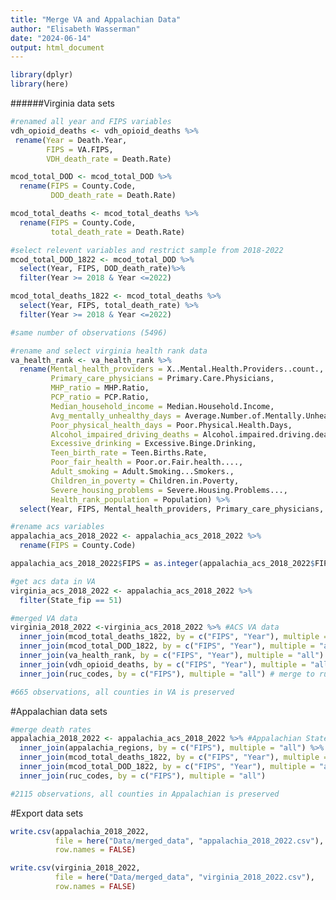 ```yaml
---
title: "Merge VA and Appalachian Data"
author: "Elisabeth Wasserman"
date: "2024-06-14"
output: html_document
---
```

```r
library(dplyr)
library(here)
```

######Virginia data sets

```r
#renamed all year and FIPS variables
vdh_opioid_deaths <- vdh_opioid_deaths %>%
 rename(Year = Death.Year,
        FIPS = VA.FIPS,
        VDH_death_rate = Death.Rate)

mcod_total_DOD <- mcod_total_DOD %>%
  rename(FIPS = County.Code,
         DOD_death_rate = Death.Rate) 

mcod_total_deaths <- mcod_total_deaths %>%
  rename(FIPS = County.Code,
         total_death_rate = Death.Rate) 

```

```r
#select relevent variables and restrict sample from 2018-2022
mcod_total_DOD_1822 <- mcod_total_DOD %>%
  select(Year, FIPS, DOD_death_rate)%>%
  filter(Year >= 2018 & Year <=2022)

mcod_total_deaths_1822 <- mcod_total_deaths %>%
  select(Year, FIPS, total_death_rate) %>%
  filter(Year >= 2018 & Year <=2022)

#same number of observations (5496)
```

```r
#rename and select virginia health rank data
va_health_rank <- va_health_rank %>%
  rename(Mental_health_providers = X..Mental.Health.Providers..count.,
         Primary_care_physicians = Primary.Care.Physicians,
         MHP_ratio = MHP.Ratio,
         PCP_ratio = PCP.Ratio,
         Median_household_income = Median.Household.Income,
         Avg_mentally_unhealthy_days = Average.Number.of.Mentally.Unhealthy.in.30.Days, 
         Poor_physical_health_days = Poor.Physical.Health.Days,
         Alcohol_impaired_driving_deaths = Alcohol.impaired.driving.deaths....,
         Excessive_drinking = Excessive.Binge.Drinking,
         Teen_birth_rate = Teen.Births.Rate,
         Poor_fair_health = Poor.or.Fair.health....,
         Adult_smoking = Adult.Smoking...Smokers.,
         Children_in_poverty = Children.in.Poverty,
         Severe_housing_problems = Severe.Housing.Problems...,
         Health_rank_population = Population) %>%
  select(Year, FIPS, Mental_health_providers, Primary_care_physicians, MHP_ratio, PCP_ratio, Median_household_income, Avg_mentally_unhealthy_days, Alcohol_impaired_driving_deaths, Excessive_drinking, Teen_birth_rate, Poor_fair_health, Adult_smoking, Children_in_poverty, Severe_housing_problems, Health_rank_population)
```


```r
#rename acs variables
appalachia_acs_2018_2022 <- appalachia_acs_2018_2022 %>%
  rename(FIPS = County.Code)

appalachia_acs_2018_2022$FIPS = as.integer(appalachia_acs_2018_2022$FIPS)
```

```r
#get acs data in VA
virginia_acs_2018_2022 <- appalachia_acs_2018_2022 %>%
  filter(State_fip == 51) 
```

```r
#merged VA data
virginia_2018_2022 <-virginia_acs_2018_2022 %>% #ACS VA data
  inner_join(mcod_total_deaths_1822, by = c("FIPS", "Year"), multiple = "all") %>% #MCOD all death data
  inner_join(mcod_total_DOD_1822, by = c("FIPS", "Year"), multiple = "all") %>% #MCOD DOD death data
  inner_join(va_health_rank, by = c("FIPS", "Year"), multiple = "all") %>% # merge to va health rank
  inner_join(vdh_opioid_deaths, by = c("FIPS", "Year"), multiple = "all") %>% # merge to vdh opioid deaths
  inner_join(ruc_codes, by = c("FIPS"), multiple = "all") # merge to ruc codes

#665 observations, all counties in VA is preserved
```

#Appalachian data sets

```r
#merge death rates
appalachia_2018_2022 <- appalachia_acs_2018_2022 %>% #Appalachian States ACS data
  inner_join(appalachia_regions, by = c("FIPS"), multiple = "all") %>% #filter all counties in Appalachian
  inner_join(mcod_total_deaths_1822, by = c("FIPS", "Year"), multiple = "all") %>% #MCOD all death data
  inner_join(mcod_total_DOD_1822, by = c("FIPS", "Year"), multiple = "all") %>% #MCOD DOD death data
  inner_join(ruc_codes, by = c("FIPS"), multiple = "all") 

#2115 observations, all counties in Appalachian is preserved
```

#Export data sets
```r
write.csv(appalachia_2018_2022, 
          file = here("Data/merged_data", "appalachia_2018_2022.csv"),
          row.names = FALSE) 

write.csv(virginia_2018_2022, 
          file = here("Data/merged_data", "virginia_2018_2022.csv"),
          row.names = FALSE) 
```

